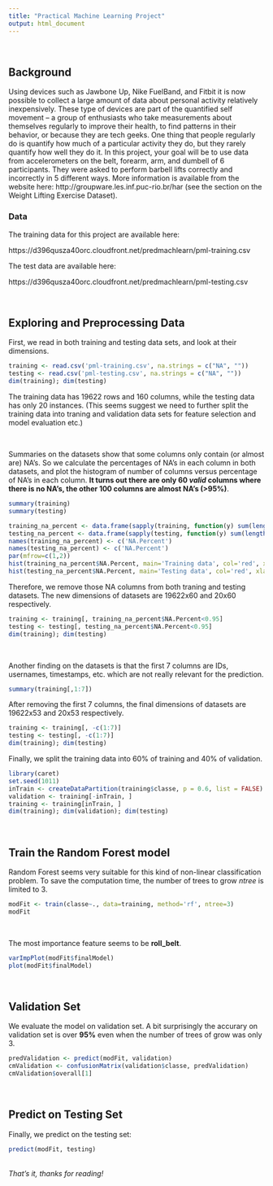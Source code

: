 ---
title: "Practical Machine Learning Project"
output: html_document
---

<br>

## **Background**

Using devices such as Jawbone Up, Nike FuelBand, and Fitbit it is now possible to collect a large amount of data about personal activity relatively inexpensively. These type of devices are part of the quantified self movement – a group of enthusiasts who take measurements about themselves regularly to improve their health, to find patterns in their behavior, or because they are tech geeks. One thing that people regularly do is quantify how much of a particular activity they do, but they rarely quantify how well they do it. In this project, your goal will be to use data from accelerometers on the belt, forearm, arm, and dumbell of 6 participants. They were asked to perform barbell lifts correctly and incorrectly in 5 different ways. More information is available from the website here: http://groupware.les.inf.puc-rio.br/har (see the section on the Weight Lifting Exercise Dataset).

### Data

The training data for this project are available here:

https://d396qusza40orc.cloudfront.net/predmachlearn/pml-training.csv

The test data are available here:

https://d396qusza40orc.cloudfront.net/predmachlearn/pml-testing.csv

<br>

## **Exploring and Preprocessing Data**

First, we read in both training and testing data sets, and look at their dimensions.  

```{r}
training <- read.csv('pml-training.csv', na.strings = c("NA", ""))
testing <- read.csv('pml-testing.csv', na.strings = c("NA", ""))
dim(training); dim(testing)
```

The training data has 19622 rows and 160 columns, while the testing data has only 20 instances.  (This seems suggest we need to further split the training data into traning and validation data sets for feature selection and model evaluation etc.)

<br>

Summaries on the datasets show that some columns only contain (or almost are) NA's.  So we calculate the percentages of NA's in each column in both datasets, and plot the histogram of number of columns versus percentage of NA's in each column. **It turns out there are only 60 *valid* columns where there is no NA's, the other 100 columns are almost NA's (>95%)**.

```{r, eval=FALSE}
summary(training)
summary(testing)
```

```{r}
training_na_percent <- data.frame(sapply(training, function(y) sum(length(which(is.na(y))))/nrow(training)))
testing_na_percent <- data.frame(sapply(testing, function(y) sum(length(which(is.na(y))))/nrow(testing)))
names(training_na_percent) <- c('NA.Percent')
names(testing_na_percent) <- c('NA.Percent')
par(mfrow=c(1,2))
hist(training_na_percent$NA.Percent, main='Training data', col='red', xlab='% of NA\'s', ylab='Numbers of columns')
hist(testing_na_percent$NA.Percent, main='Testing data', col='red', xlab='% of NA\'s', ylab='Numbers of columns')
```

Therefore, we remove those NA columns from both traning and testing datasets. The new dimensions of datasets are 19622x60 and 20x60 respectively.

```{r}
training <- training[, training_na_percent$NA.Percent<0.95]
testing <- testing[, testing_na_percent$NA.Percent<0.95]
dim(training); dim(testing)
```

<br>

Another finding on the datasets is that the first 7 columns are IDs, usernames, timestamps, etc. which are not really relevant for the prediction.

```{r}
summary(training[,1:7])
```

After removing the first 7 columns, the final dimensions of datasets are 19622x53 and 20x53 respectively.
```{r}
training <- training[, -c(1:7)]
testing <- testing[, -c(1:7)]
dim(training); dim(testing)
```

Finally, we split the training data into 60% of training and 40% of validation.
```{r}
library(caret)
set.seed(1011) 
inTrain <- createDataPartition(training$classe, p = 0.6, list = FALSE)
validation <- training[-inTrain, ]
training <- training[inTrain, ]
dim(training); dim(validation); dim(testing)
```

<br>

## **Train the Random Forest model**
Random Forest seems very suitable for this kind of non-linear classification problem. To save the computation time, the number of trees to grow *ntree* is limited to 3.

```{r}
modFit <- train(classe~., data=training, method='rf', ntree=3)
modFit
```

<br>

The most importance feature seems to be **roll_belt**.
```{r}
varImpPlot(modFit$finalModel)
plot(modFit$finalModel)
```

<br>

## **Validation Set**
We evaluate the model on validation set. 
A bit surprisingly the accurary on validation set is over **95%** even when the number of trees of grow was only 3.
```{r}
predValidation <- predict(modFit, validation)
cmValidation <- confusionMatrix(validation$classe, predValidation)
cmValidation$overall[1]
```

<br>

## **Predict on Testing Set**

Finally, we predict on the testing set:
```{r}
predict(modFit, testing)
```

<br>
*That's it, thanks for reading!*

<br>

